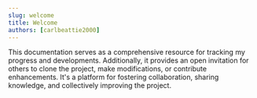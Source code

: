 ```yaml
---
slug: welcome
title: Welcome
authors: [carlbeattie2000]
---
```

This documentation serves as a comprehensive resource for tracking my progress and developments. Additionally, it provides an open invitation for others to clone the project, make modifications, or contribute enhancements. It's a platform for fostering collaboration, sharing knowledge, and collectively improving the project.
